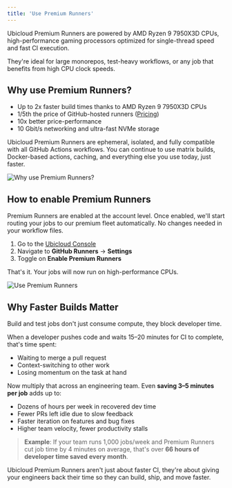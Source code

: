 ```yaml
---
title: 'Use Premium Runners'
---
```


Ubicloud Premium Runners are powered by AMD Ryzen 9 7950X3D CPUs, high-performance gaming processors optimized for single-thread speed and fast CI execution.

They're ideal for large monorepos, test-heavy workflows, or any job that benefits from high CPU clock speeds.

## Why use Premium Runners?

- Up to 2x faster build times thanks to AMD Ryzen 9 7950X3D CPUs
- 1/5th the price of GitHub-hosted runners ([Pricing](/about/pricing#github-actions))
- 10x better price-performance
- 10 Gbit/s networking and ultra-fast NVMe storage  

Ubicloud Premium Runners are ephemeral, isolated, and fully compatible with all GitHub Actions workflows. You can continue to use matrix builds, Docker-based actions, caching, and everything else you use today, just faster.

![Why use Premium Runners?](/github-actions-integration/use-premium-runners-2.jpg)

## How to enable Premium Runners

Premium Runners are enabled at the account level. Once enabled, we'll start routing your jobs to our premium fleet automatically. No changes needed in your workflow files.

1. Go to the [Ubicloud Console](https://console.ubicloud.com/)
2. Navigate to **GitHub Runners** → **Settings**
3. Toggle on **Enable Premium Runners**

That's it. Your jobs will now run on high-performance CPUs.

![Use Premium Runners](/github-actions-integration/use-premium-runners-1-screenshot.png)

## Why Faster Builds Matter

Build and test jobs don't just consume compute, they block developer time.

When a developer pushes code and waits 15–20 minutes for CI to complete, that's time spent:

- Waiting to merge a pull request  
- Context-switching to other work  
- Losing momentum on the task at hand  

Now multiply that across an engineering team. Even **saving 3–5 minutes per job** adds up to:

- Dozens of hours per week in recovered dev time  
- Fewer PRs left idle due to slow feedback  
- Faster iteration on features and bug fixes  
- Higher team velocity, fewer productivity stalls

> **Example**: If your team runs 1,000 jobs/week and Premium Runners cut job time by 4 minutes on average, that's over **66 hours of developer time saved every month**.

Ubicloud Premium Runners aren't just about faster CI, they're about giving your engineers back their time so they can build, ship, and move faster.